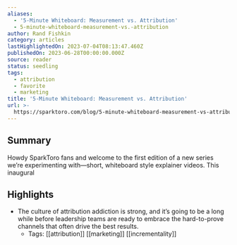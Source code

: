 ```yaml
---
aliases:
  - '5-Minute Whiteboard: Measurement vs. Attribution'
  - 5-minute-whiteboard-measurement-vs.-attribution
author: Rand Fishkin
category: articles
lastHighlightedOn: 2023-07-04T08:13:47.460Z
publishedOn: 2023-06-28T00:00:00.000Z
source: reader
status: seedling
tags:
  - attribution
  - favorite
  - marketing
title: '5-Minute Whiteboard: Measurement vs. Attribution'
url: >-
  https://sparktoro.com/blog/5-minute-whiteboard-measurement-vs-attribution/?utm_source=rss&utm_medium=email&utm_campaign=rss_feed
---
```

## Summary

Howdy SparkToro fans and welcome to the first edition of a new series we’re experimenting with—short, whiteboard style explainer videos. This inaugural

## Highlights

- The culture of attribution addiction is strong, and it’s going to be a long while before leadership teams are ready to embrace the hard-to-prove channels that often drive the best results.
    - Tags: [[attribution]] [[marketing]] [[incrementality]]
